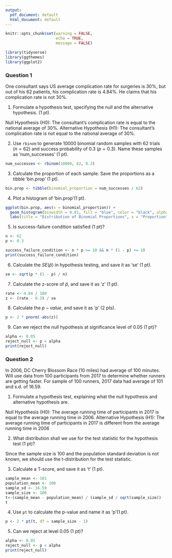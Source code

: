 ```yaml
---
output:
  pdf_document: default
  html_document: default
---
```

```r
knitr::opts_chunk$set(warning = FALSE, 
                      echo = TRUE, 
                      message = FALSE)
```


```r
library(tidyverse)
library(ggthemes) 
library(ggplot2)
```


 
### Question 1

One consultant says US average complication rate for surgeries is 30%, but out of his 62 patients, his complication rate is 4.84%. He claims that his complication rate is not 30%.

(1) Formulate a hypothesis test, specifying the null and the alternative hypothesis. (1 pt).


Null Hypothesis (H0): The consultant's complication rate is equal to the national average of 30%.
Alternative Hypothesis (H1): The consultant's complication rate is not equal to the national average of 30%.

(2) Use `rbinom` to generate 10000 binomial random samples with 62 trials ($n = 62$) and  success probability of 0.3 ($p = 0.3$). Name these samples as 'num_successes' (1 pt).

```r
num_successes <- rbinom(10000, 62, 0.3)
```

(3) Calculate the proportion of each sample. Save the proportions as a tibble 'bin.prop' (1 pt).
```r
bin.prop <- tibble(binomial_proportion = num_successes / 62)
```

(4) Plot a histogram of 'bin.prop'(1 pt).
```r
ggplot(bin.prop, aes(x = binomial_proportion)) +
  geom_histogram(binwidth = 0.01, fill = "blue", color = "black", alpha = 0.7) +
  labs(title = "Distribution of Binomial Proportions", x = "Proportion", y = "Frequency")
```

(5) Is success-failure condition satisfied (1 pt)?
```r
n <- 62
p <- 0.3

success_failure_condition <- n * p >= 10 && n * (1 - p) >= 10
print(success_failure_condition)
```


(6) Calculate the $SE(\hat{p})$ in hypothesis testing, and save it as 'se' (1 pt).
```r
se <- sqrt(p * (1 - p) / n)
```


(7) Calculate the z-score of $\hat{p}$, and save it as 'z' (1 pt).

```r
rate <- 4.84 / 100  
z <- (rate - 0.3) / se
```


(8) Calculate the $p-value$, and save it as 'p' (2 pts).
```r
p <- 2 * pnorm(-abs(z))
```

(9) Can we reject the null hypothesis at significance level of 0.05 (1 pt)?
```r
alpha <- 0.05
reject_null <- p < alpha
print(reject_null)
```

\newpage 

### Question 2
In 2006, DC Cherry Blossom Race (10 miles) had average of 100 minutes. Will use data from 100 participants from 2017 to determine whether runners are getting faster. For sample of 100 runners, 2017 data had average of 101 and s.d. of 16.59.

(1) Formulate a hypothesis test, explaining what the null hypothesis and alternative hypothesis are. 

Null Hypothesis (H0): The average running time of participants in 2017 is equal to the average running time in 2006.
Alternative Hypothesis (H1): The average running time of participants in 2017 is different from the average running time in 2006 


(2) What distribution shall we use for the test statistic for the hypothesis test (1 pt)?

Since the sample size is 100 and the population standard deviation is not known, we should use the t-distribution for the test statistic.

(3) Calculate a T-score, and save it as 't' (1 pt).
```r
sample_mean <- 101
population_mean <- 100
sample_sd <- 16.59
sample_size <- 100
t<-(sample_mean - population_mean) / (sample_sd / sqrt(sample_size))
t
```



(4) Use `pt` to calculate the p-value and name it as 'p'(1 pt).
```r
p <- 2 * pt(t, df = sample_size - 1)
```

(5) Can we reject at level 0.05 (1 pt)?
```r
alpha <- 0.05
reject_null <- p < alpha
print(reject_null)
```

